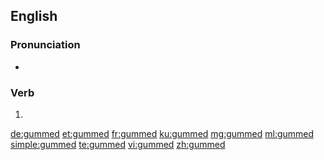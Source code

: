 ==English==

===Pronunciation===
* {{IPA|/ɡʌmd/|lang=en}}

===Verb===
{{head|en|verb form}}

# {{en-past of|gum}}

[[de:gummed]]
[[et:gummed]]
[[fr:gummed]]
[[ku:gummed]]
[[mg:gummed]]
[[ml:gummed]]
[[simple:gummed]]
[[te:gummed]]
[[vi:gummed]]
[[zh:gummed]]